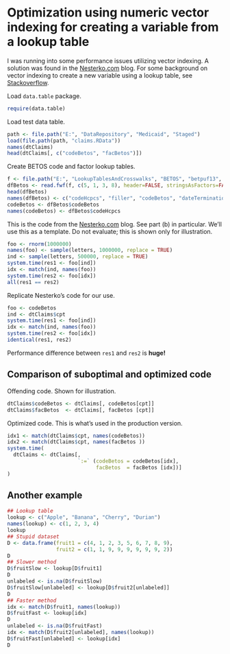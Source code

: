 # Optimization using numeric vector indexing for creating a variable from a lookup table

I was running into some performance issues utilizing vector indexing.
A solution was found in the [Nesterko.com](http://nesterko.com/blog/2011/04/29/drastic-r-speed-ups-via-vectorization-and-bug-fixes/) blog.
For some background on vector indexing to create a new variable using a lookup table, see [Stackoverflow](http://stackoverflow.com/a/8433843).

Load `data.table` package.

```r
require(data.table)
```

Load test data table.

```r
path <- file.path("E:", "DataRepository", "Medicaid", "Staged")
load(file.path(path, "claims.RData"))
names(dtClaims)
head(dtClaims[, c("codeBetos", "facBetos")])
```

Create BETOS code and factor lookup tables.

```r
f <- file.path("E:", "LookupTablesAndCrosswalks", "BETOS", "betpuf13", "betpuf13.txt")
dfBetos <- read.fwf(f, c(5, 1, 3, 8), header=FALSE, stringsAsFactors=FALSE, fill=TRUE, strip.white=TRUE)
head(dfBetos)
names(dfBetos) <- c("codeHcpcs", "filler", "codeBetos", "dateTermination")
codeBetos <- dfBetos$codeBetos
names(codeBetos) <- dfBetos$codeHcpcs
```

This is the code from the [Nesterko.com](http://nesterko.com/blog/2011/04/29/drastic-r-speed-ups-via-vectorization-and-bug-fixes/) blog.
See part (b) in particular.
We'll use this as a template.
Do not evaluate; this is shown only for illustration.

```r
foo <- rnorm(1000000)
names(foo) <- sample(letters, 1000000, replace = TRUE)
ind <- sample(letters, 500000, replace = TRUE)
system.time(res1 <- foo[ind])
idx <- match(ind, names(foo))
system.time(res2 <- foo[idx])
all(res1 == res2)
```

Replicate Nesterko's code for our use.

```r
foo <- codeBetos
ind <- dtClaims$cpt
system.time(res1 <- foo[ind])
idx <- match(ind, names(foo))
system.time(res2 <- foo[idx])
identical(res1, res2)
```

Performance difference between `res1` and `res2` is **huge!**


## Comparison of suboptimal and optimized code

Offending code.
Shown for illustration.

```r
dtClaims$codeBetos <- dtClaims[, codeBetos[cpt]]
dtClaims$facBetos  <- dtClaims[, facBetos [cpt]]
```

Optimized code.
This is what's used in the production version.

```r
idx1 <- match(dtClaims$cpt, names(codeBetos))
idx2 <- match(dtClaims$cpt, names(facBetos ))
system.time(
  dtClaims <- dtClaims[,
                       `:=` (codeBetos = codeBetos[idx],
                             facBetos  = facBetos [idx])]
)                     
```


## Another example

```r
## Lookup table
lookup <- c("Apple", "Banana", "Cherry", "Durian")
names(lookup) <- c(1, 2, 3, 4)
lookup
## Stupid dataset
D <- data.frame(fruit1 = c(4, 1, 2, 3, 5, 6, 7, 8, 9),
                fruit2 = c(1, 1, 9, 9, 9, 9, 9, 9, 2))
D
## Slower method
D$fruitSlow <- lookup[D$fruit1]
D
unlabeled <- is.na(D$fruitSlow)
D$fruitSlow[unlabeled] <- lookup[D$fruit2[unlabeled]]
D
## Faster method
idx <- match(D$fruit1, names(lookup))
D$fruitFast <- lookup[idx]
D
unlabeled <- is.na(D$fruitFast)
idx <- match(D$fruit2[unlabeled], names(lookup))
D$fruitFast[unlabeled] <- lookup[idx]
D
```